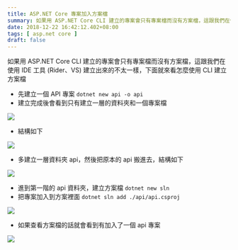 ```yaml
---
title: ASP.NET Core 專案加入方案檔
summary: 如果用 ASP.NET Core CLI 建立的專案會只有專案檔而沒有方案檔，這跟我們在使用 IDE 工具 (Rider、VS) 建立出來的不太一樣，下面就來看怎麼使用 CLI 建立方案檔
date: 2018-12-22 16:42:12.402+08:00
tags: [ asp.net core ]
draft: false
---
```


如果用 ASP.NET Core CLI 建立的專案會只有專案檔而沒有方案檔，這跟我們在使用 IDE 工具 (Rider、VS) 建立出來的不太一樣，下面就來看怎麼使用 CLI 建立方案檔

- 先建立一個 API 專案 `dotnet new api -o api`
- 建立完成後會看到只有建立一層的資料夾和一個專案檔

![](/static/images/404.webp)

- 結構如下

![](/static/images/404.webp)

- 多建立一層資料夾 api，然後把原本的 api 搬進去，結構如下

![](/static/images/404.webp)

- 進到第一階的 api 資料夾，建立方案檔 `dotnet new sln`
- 把專案加入到方案裡面 `dotnet sln add ./api/api.csproj`

![](/static/images/404.webp)

- 如果查看方案檔的話就會看到有加入了一個 api 專案

![](/static/images/404.webp)